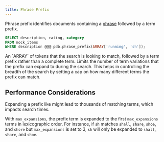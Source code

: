 ```yaml
---
title: Phrase Prefix
---
```


Phrase prefix identifies documents containing a [phrase](/documentation/concepts/phrase) followed by a term prefix.

```sql
SELECT description, rating, category
FROM mock_items
WHERE description @@@ pdb.phrase_prefix(ARRAY['running', 'sh']);
```

<div className="mt-8" />

<ParamField body="phrases" required>
  An `ARRAY` of tokens that the search is looking to match, followed by a term
  prefix rather than a complete term.
</ParamField>
<ParamField body="max_expansions" default={50}>
  Limits the number of term variations that the prefix can expand to during the
  search. This helps in controlling the breadth of the search by setting a cap
  on how many different terms the prefix can match.
</ParamField>

## Performance Considerations

Expanding a prefix like might lead to thousands of matching terms, which impacts search times.

With `max_expansions`, the prefix term is expanded to the first `max_expansions` terms
in lexicographic order. For instance, if `sh` matches `shall`, `share`, `shoe`, and `shore` but `max_expansions` is set to 3,
`sh` will only be expanded to `shall`, `share`, and `shoe`.
